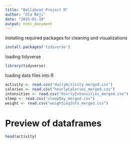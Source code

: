 ```yaml
---
title: "Bellabeat Project R"
author: "Ola Beji"
date: "2025-01-19"
output: html_document
---
```


Installing required packages for cleaning and visualizations

```r
install.packages('tidyverse')
```
loading tidyverse

```r
library(tidyverse)
```

loading data files into R 
 
```r
activity <- read.csv("dailyActivity_merged.csv")
calories <- read.csv("hourlyCalories_merged.csv")
intensities <- read.csv("hourlyIntensities_merged.csv")
sleep <- read.csv("sleepDay_merged.csv")
weight <- read.csv("weightLogInfo_merged.csv")
```


# Preview of dataframes
  
```r
head(activity)
```



